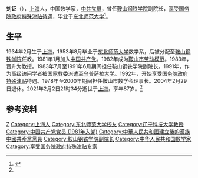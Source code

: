 {{BLPsources|time=2021-02-10T16:49:35+00:00}}
{{Infobox person
| honorific_prefix = 
| name = 刘证
| honorific_suffix = 
| image = 
| image_size = 
| alt = 
| caption = 
| native_name = 
| native_name_lang = 
| pronunciation = 
| romaji = 
| english_name = 
| zi = 
| hao = 
| real_name = 
| gender = 男
| birth_name = 
| birth_date = 1934年2月
| birth_place = {{ROC}}[[上海|上海]]
| baptised = 
| disappeared_date = 
| disappeared_place = 
| disappeared_status = 
| death_date = {{death date and age|2021|2|2|1934|2}}
| death_place = {{CHN}}[[上海市|上海市]]
| death_cause = 
| body_discovered = 
| resting_place = 
| resting_place_coordinates = 
| monuments = 
| residence = 
| nationality = {{PRC}}
| other_names = 
| ethnicity = [[汉族|汉族]]
| citizenship = 
| permanent_residency = 
| education = [[学士|学士]]
| alma_mater = [[东北师范大学|东北师范大学]]
| years_active = 
| era = 
| employer = [[鞍山钢铁学院|鞍山钢铁学院]]
| organization = 
| agent = 
| known_for = 
| research = [[数学|数学]]
| notable_works = 
| style = 
| home_town = 
| ancestor = [[上海|上海]]
| salary = 
| net_worth = 
| height = 
| height_m = 
| height_cm = 
| height_ft = 
| height_in = 
| weight = 
| weight_kg = 
| weight_lb = 
| weight_st = 
| television = 
| title = [[鞍山钢铁学院|鞍山钢铁学院]]副院长
| term = 1983年7月 - 1991年6月
| predecessor = 
| successor = 
| party = {{CPC}}
| movement = 
| opponents = 
| boards = 
| religion = 
| denomination = 
| criminal_charge = 
| criminal_penalty = 
| criminal_status = 
| spouse(s) = 
| partner(s) = 
| children = 
| parents = 
| relatives = 
| family = 
| callsign = 
| awards = 
| honours = [[国务院特殊津贴|国务院特殊津贴]]
| website = 
| module = 
| module2 = 
| module3 = 
| module4 = 
| module5 = 
| module6 = 
| signature = 
| signature_size = 
| signature_alt = 
| footnotes = 
| influences = 
| influenced = 
| width = 
| Img_size = 
| image_upright = 
| image_caption = 
| English_name = 
| 受洗 = 
| 死因 = 
| 遗体发现地 = 
| 遺體發現地 = 
| 墓地 = 
| 墓地坐标 = 
| 墓地坐標 = 
| 墓地座標 = 
| languages = 
| 教育程度 = 
| educate = 
| job2 = 
| past = 
| work = 
| award = 
| works = 
| credits = 
| label_name = 
| nocat_wdimage = 
| job = [[教师|教师]]
}}
'''刘证'''（{{bd|1934年|2月|2021年|2月2日|catIdx=Liu}}），[[上海|上海]]人，中国数学家，[[中共党员|中共党员]]，曾任[[鞍山钢铁学院|鞍山钢铁学院]]副院长，[[国务院政府特殊津贴|享受国务院政府特殊津贴待遇]]，毕业于[[东北师范大学|东北师范大学]]<ref name=澎湃新闻>{{cite web |title=原鞍山钢铁学院副院长刘证逝世，享年87岁 |url=https://www.thepaper.cn/newsDetail_forward_11137155 |publisher=澎湃新闻 |date=2021-02-04 |access-date=2021-02-10 |archive-date=2021-04-20 |archive-url=https://web.archive.org/web/20210420110153/https://www.thepaper.cn/newsDetail_forward_11137155 }}</ref>。

== 生平 ==
1934年2月生于[[上海|上海]]，1953年8月毕业于[[东北师范大学|东北师范大学]]数学系，后被分配至[[鞍山钢铁学院|鞍山钢铁学院]]任教。1981年1月加入[[中国共产党|中国共产党]]。1982年成为[[鞍山市劳动模范|鞍山市劳动模范]]。1983年，晋升为教授。1983年7月至1991年6月期间担任鞍山钢铁学院副院长。1991年，作为高级访问学者被[[国家教委|国家教委]]派遣至[[乌普萨拉大学|乌普萨拉大学]]。1992年，开始享受[[国务院政府特殊津贴|国务院政府特殊津贴]]待遇。1978年至2000年期间担任鞍山市数学会理事长。2004年2月29日退休。2021年2月2日21时34分逝世于[[上海|上海]]，享年87岁。<ref name=澎湃新闻/>

== 参考资料 ==
{{Reflist}}

{{Authority control}}
{{DEFAULTSORT:Liu刘}}
[[Category:刘姓|Z]]
[[Category:上海人|Category:上海人]]
[[Category:东北师范大学校友|Category:东北师范大学校友]]
[[Category:辽宁科技大学教授|Category:辽宁科技大学教授]]
[[Category:中国共产党党员_(1981年入党)|Category:中国共产党党员 (1981年入党)]]
[[Category:中華人民共和國建立後的漢族中國共產黨黨員|Category:中華人民共和國建立後的漢族中國共產黨黨員]]
[[Category:鞍山钢铁学院副院长|Category:鞍山钢铁学院副院长]]
[[Category:中华人民共和国数学家|Category:中华人民共和国数学家]]
[[Category:享受国务院政府特殊津贴专家|Category:享受国务院政府特殊津贴专家]]